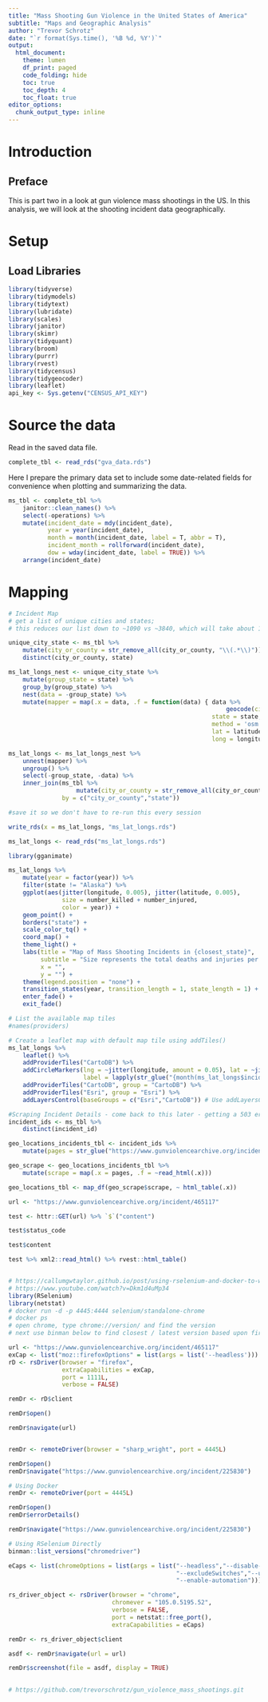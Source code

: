 ```yaml
---
title: "Mass Shooting Gun Violence in the United States of America"
subtitle: "Maps and Geographic Analysis"
author: "Trevor Schrotz"
date: "`r format(Sys.time(), '%B %d, %Y')`"
output:
  html_document:
    theme: lumen
    df_print: paged
    code_folding: hide
    toc: true
    toc_depth: 4
    toc_float: true
editor_options:
  chunk_output_type: inline
---
```


<style type="text/css">
.main-container {
  max-width: 1400px;
  margin-left: auto;
  margin-right: auto;
}
</style>

# Introduction

## Preface

This is part two in a look at gun violence mass shootings in the US.  In this analysis, we will look at the shooting incident data geographically.

# Setup

## Load Libraries

```r
library(tidyverse)
library(tidymodels)
library(tidytext)
library(lubridate)
library(scales)
library(janitor)
library(skimr)
library(tidyquant)
library(broom)
library(purrr)
library(rvest)
library(tidycensus)
library(tidygeocoder)
library(leaflet)
api_key <- Sys.getenv("CENSUS_API_KEY")
```

# Source the data

Read in the saved data file.

```r
complete_tbl <- read_rds("gva_data.rds") 
```

Here I prepare the primary data set to include some date-related fields for convenience when plotting and summarizing the data.

```r
ms_tbl <- complete_tbl %>% 
    janitor::clean_names() %>% 
    select(-operations) %>% 
    mutate(incident_date = mdy(incident_date),
           year = year(incident_date),
           month = month(incident_date, label = T, abbr = T),
           incident_month = rollforward(incident_date),
           dow = wday(incident_date, label = TRUE)) %>% 
    arrange(incident_date)
```

# Mapping

```r
# Incident Map
# get a list of unique cities and states;
# this reduces our list down to ~1090 vs ~3840, which will take about 18 minutes to geocode vs 50 minutes

unique_city_state <- ms_tbl %>%
    mutate(city_or_county = str_remove_all(city_or_county, "\\(.*\\)")) %>%
    distinct(city_or_county, state)

ms_lat_longs_nest <- unique_city_state %>%
    mutate(group_state = state) %>%
    group_by(group_state) %>%
    nest(data = -group_state) %>%
    mutate(mapper = map(.x = data, .f = function(data) { data %>%
                                                             geocode(city = city_or_county,
                                                         state = state,
                                                         method = 'osm',
                                                         lat = latitude ,
                                                         long = longitude) }))

ms_lat_longs <- ms_lat_longs_nest %>%
    unnest(mapper) %>%
    ungroup() %>%
    select(-group_state, -data) %>%
    inner_join(ms_tbl %>%
                   mutate(city_or_county = str_remove_all(city_or_county, "\\(.*\\)")),
               by = c("city_or_county","state"))

#save it so we don't have to re-run this every session

write_rds(x = ms_lat_longs, "ms_lat_longs.rds")
```

```r
ms_lat_longs <- read_rds("ms_lat_longs.rds")
```

```r
library(gganimate)

ms_lat_longs %>% 
    mutate(year = factor(year)) %>% 
    filter(state != "Alaska") %>% 
    ggplot(aes(jitter(longitude, 0.005), jitter(latitude, 0.005), 
               size = number_killed + number_injured,
               color = year)) +
    geom_point() +
    borders("state") +
    scale_color_tq() +
    coord_map() +
    theme_light() +
    labs(title = "Map of Mass Shooting Incidents in {closest_state}",
         subtitle = "Size represents the total deaths and injuries per incident",
         x = "",
         y = "") +
    theme(legend.position = "none") +
    transition_states(year, transition_length = 1, state_length = 1) +
    enter_fade() +
    exit_fade()
```

```r
# List the available map tiles
#names(providers)

# Create a leaflet map with default map tile using addTiles()
ms_lat_longs %>%
    leaflet() %>%
    addProviderTiles("CartoDB") %>%
    addCircleMarkers(lng = ~jitter(longitude, amount = 0.05), lat = ~jitter(latitude, amount = 0.05),
                     label = lapply(str_glue("{month(ms_lat_longs$incident_date, label = TRUE, abbr = TRUE)} {year(ms_lat_longs$incident_date)} <br/> {ms_lat_longs$city_or_county}, {ms_lat_longs$state} <br/> {ms_lat_longs$number_killed} killed | {ms_lat_longs$number_injured} wounded"), htmltools::HTML), radius = 3, color = "steelblue", clusterOptions = markerClusterOptions()) %>%
    addProviderTiles("CartoDB", group = "CartoDB") %>%
    addProviderTiles("Esri", group = "Esri") %>%
    addLayersControl(baseGroups = c("Esri","CartoDB")) # Use addLayersControl to allow users to toggle between basemaps
```

```r
#Scraping Incident Details - come back to this later - getting a 503 error...
incident_ids <- ms_tbl %>%
    distinct(incident_id)

geo_locations_incidents_tbl <- incident_ids %>%
    mutate(pages = str_glue("https://www.gunviolencearchive.org/incident/{incident_id}"))

geo_scrape <- geo_locations_incidents_tbl %>%
    mutate(scrape = map(.x = pages, .f = ~read_html(.x)))

geo_locations_tbl <- map_df(geo_scrape$scrape, ~ html_table(.x))

url <- "https://www.gunviolencearchive.org/incident/465117"

test <- httr::GET(url) %>% `$`("content")

test$status_code

test$content

test %>% xml2::read_html() %>% rvest::html_table()


# https://callumgwtaylor.github.io/post/using-rselenium-and-docker-to-webscrape-in-r-using-the-who-snake-database/
# https://www.youtube.com/watch?v=Dkm1d4uMp34
library(RSelenium)
library(netstat)
# docker run -d -p 4445:4444 selenium/standalone-chrome
# docker ps
# open chrome, type chrome://version/ and find the version
# next use binman below to find closest / latest version based upon first digits

url <- "https://www.gunviolencearchive.org/incident/465117"
exCap <- list("moz::firefoxOptions" = list(args = list('--headless')))
rD <- rsDriver(browser = "firefox", 
               extraCapabilities = exCap, 
               port = 1111L, 
               verbose = FALSE)

remDr <- rD$client

remDr$open()

remDr$navigate(url)


remDr <- remoteDriver(browser = "sharp_wright", port = 4445L)

remDr$open()
remDr$navigate("https://www.gunviolencearchive.org/incident/225830")

# Using Docker
remDr <- remoteDriver(port = 4445L)

remDr$open()
remDr$errorDetails()

remDr$navigate("https://www.gunviolencearchive.org/incident/225830")

# Using RSelenium Directly
binman::list_versions("chromedriver")

eCaps <- list(chromeOptions = list(args = list("--headless","--disable-infobars",
                                               "--excludeSwitches","--useAutomationExtension = FALSE",
                                               "--enable-automation"))) #

rs_driver_object <- rsDriver(browser = "chrome", 
                             chromever = "105.0.5195.52", 
                             verbose = FALSE, 
                             port = netstat::free_port(), 
                             extraCapabilities = eCaps)

remDr <- rs_driver_object$client

asdf <- remDr$navigate(url = url)

remDr$screenshot(file = asdf, display = TRUE)
    

# https://github.com/trevorschrotz/gun_violence_mass_shootings.git
```